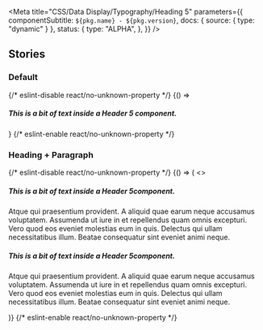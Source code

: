 

<Meta
  title="CSS/Data Display/Typography/Heading 5"
  parameters={{
    componentSubtitle: `${pkg.name} - ${pkg.version}`,
    docs: { source: { type: "dynamic" } },
    status: {
      type: "ALPHA",
    },
  }}
/>

## Stories

### Default

<Canvas>
  {/* eslint-disable react/no-unknown-property */}
  <Story name="Default">
    {() => <h5 class="utrecht-heading-5">This is a bit of text inside a Header 5 component.</h5>}
  </Story>
  {/* eslint-enable react/no-unknown-property */}
</Canvas>

### Heading + Paragraph

<Canvas>
  {/* eslint-disable react/no-unknown-property */}
  <Story name="Heading + Paragraph">
    {() => (
      <>
        <h5 class="utrecht-heading-5">This is a bit of text inside a Header 5component.</h5>
        <p class="utrecht-paragraph">
          Atque qui praesentium provident. A aliquid quae earum neque accusamus voluptatem. Assumenda ut iure in et
          repellendus quam omnis excepturi. Vero quod eos eveniet molestias eum in quis. Delectus qui ullam
          necessitatibus illum. Beatae consequatur sint eveniet animi neque.
        </p>
        <h5 class="utrecht-heading-5">This is a bit of text inside a Header 5component.</h5>
        <p class="utrecht-paragraph">
          Atque qui praesentium provident. A aliquid quae earum neque accusamus voluptatem. Assumenda ut iure in et
          repellendus quam omnis excepturi. Vero quod eos eveniet molestias eum in quis. Delectus qui ullam
          necessitatibus illum. Beatae consequatur sint eveniet animi neque.
        </p>
      </>
    )}
  </Story>
  {/* eslint-enable react/no-unknown-property */}
</Canvas>
